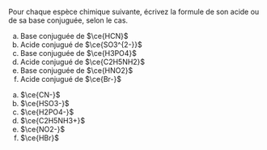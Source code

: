 ::: {.Exercise data-latex=""}

Pour chaque espèce chimique suivante, écrivez la formule de son acide ou de sa base conjuguée, selon le cas.

a. Base conjuguée de $\ce{HCN}$  
b. Acide conjugué de $\ce{SO3^{2-}}$  
c. Base conjuguée de $\ce{H3PO4}$  
d. Acide conjugué de $\ce{C2H5NH2}$  
e. Base conjuguée de $\ce{HNO2}$  
f. Acide conjugué de $\ce{Br-}$

:::

::: {.Answer data-latex=""}

a. $\ce{CN-}$  
b. $\ce{HSO3-}$  
c. $\ce{H2PO4-}$  
d. $\ce{C2H5NH3+}$  
e. $\ce{NO2-}$  
f. $\ce{HBr}$

:::